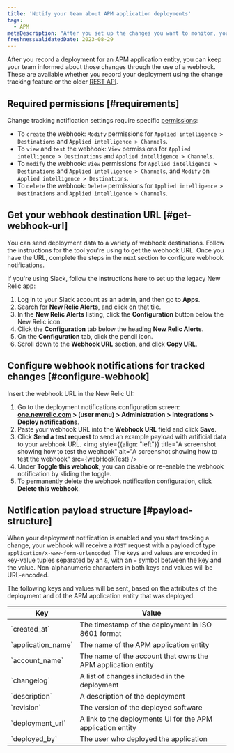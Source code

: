 ```yaml
---
title: 'Notify your team about APM application deployments'
tags:
  - APM
metaDescription: "After you set up the changes you want to monitor, you can use a webhook to notify your colleagues about the impacts of those changes."
freshnessValidatedDate: 2023-08-29
---
```



After you record a deployment for an APM application entity, you can keep your team informed about those changes through the use of a webhook. These are available whether you record your deployment using the change tracking feature or the older [REST API](/docs/apm/apm-ui-pages/events/record-deployments/#api-instructions).

## Required permissions [#requirements]

Change tracking notification settings require specific [permissions](/docs/accounts/accounts-billing/new-relic-one-user-management/user-permissions):

* To `create` the webhook: `Modify` permissions for `Applied intelligence > Destinations` and `Applied intelligence > Channels`. 
* To `view` and `test` the webhook: `View` permissions for `Applied intelligence > Destinations` and `Applied intelligence > Channels`. 
* To `modify` the webhook: `View` permissions for `Applied intelligence > Destinations` and `Applied intelligence > Channels`, and `Modify` on `Applied intelligence > Destinations`. 
* To `delete` the webhook: `Delete` permissions for `Applied intelligence > Destinations` and `Applied intelligence > Channels`. 

## Get your webhook destination URL [#get-webhook-url]

You can send deployment data to a variety of webhook destinations. Follow the instructions for the tool you're using to get the webhook URL. Once you have the URL, complete the steps in the next section to configure webhook notifications.

If you're using Slack, follow the instructions here to set up the legacy New Relic <InlinePopover type="alerts" /> app:

1. Log in to your Slack account as an admin, and then go to **Apps**.
1. Search for **New Relic Alerts**, and click on that tile.
1. In the **New Relic Alerts** listing, click the **Configuration** button below the New Relic icon.
1. Click the **Configuration** tab below the heading **New Relic Alerts**.
1. On the **Configuration** tab, click the pencil icon.
1. Scroll down to the **Webhook URL** section, and click **Copy URL**.

## Configure webhook notifications for tracked changes [#configure-webhook]

Insert the webhook URL in the New Relic UI:

1. Go to the deployment notifications configuration screen: **[one.newrelic.com](https://one.newrelic.com/) > (user menu) > Administration > Integrations > Deploy notifications**.
1. Paste your webhook URL into the **Webhook URL** field and click **Save**.
1. Click **Send a test request** to send an example payload with artificial data to your webhook URL.
    <img
      style={{align: "left"}}
      title="A screenshot showing how to test the webhook"
      alt="A screenshot showing how to test the webhook"
      src={webHookTest}
    />
1. Under **Toggle this webhook**, you can disable or re-enable the webhook notification by sliding the toggle.
1. To permanently delete the webhook notification configuration, click **Delete this webhook**.

## Notification payload structure [#payload-structure]

When your deployment notification is enabled and you start tracking a change, your webhook will receive a `POST` request with a payload of type `application/x-www-form-urlencoded`. The keys and values are encoded in key-value tuples separated by an `&`, with an `=` symbol between the key and the value. Non-alphanumeric characters in both keys and values will be URL-encoded.

The following keys and values will be sent, based on the attributes of the deployment and of the APM application entity that was deployed.

<table>
  <thead>
    <tr>
      <th>Key</th>
      <th>Value</th>
    </tr>
  </thead>
  <tbody>
    <tr>
      <td>`created_at`</td>
      <td>The timestamp of the deployment in ISO 8601 format</td>
    </tr>
    <tr>
      <td>`application_name`</td>
      <td>The name of the APM application entity</td>
    </tr>
    <tr>
      <td>`account_name`</td>
      <td>The name of the account that owns the APM application entity</td>
    </tr>
    <tr>
      <td>`changelog`</td>
      <td>A list of changes included in the deployment</td>
    </tr>
    <tr>
      <td>`description`</td>
      <td>A description of the deployment</td>
    </tr>
    <tr>
      <td>`revision`</td>
      <td>The version of the deployed software</td>
    </tr>
    <tr>
      <td>`deployment_url`</td>
      <td>A link to the deployments UI for the APM application entity</td>
    </tr>
    <tr>
      <td>`deployed_by`</td>
      <td>The user who deployed the application</td>
    </tr>
  </tbody>
</table>
